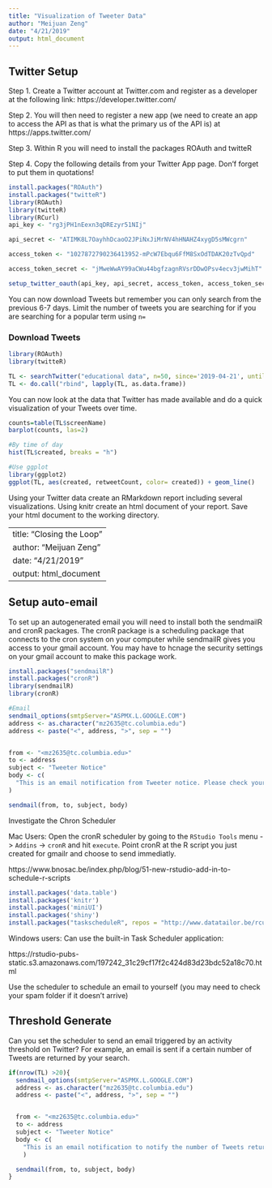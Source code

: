 ```yaml
---
title: "Visualization of Tweeter Data"
author: "Meijuan Zeng"
date: "4/21/2019"
output: html_document
---
```


## Twitter Setup

Step 1. Create a Twitter account at Twitter.com and register as a developer at the following link: https://developer.twitter.com/

Step 2. You will then need to register a new app (we need to create an app to access the API as that is what the primary us of the API is) at https://apps.twitter.com/

Step 3. Within R you will need to install the packages ROAuth and twitteR

Step 4. Copy the following details from your Twitter App page. Don'f forget to put them in quotations!

```r
install.packages("ROAuth")
install.packages("twitteR")
library(ROAuth)
library(twitteR)
library(RCurl)
api_key <- "rg3jPH1nEexn3qDREzyr51NIj"

api_secret <- "ATIMK8L7OayhhDcaoO2JPiNxJiMrNV4hHNAHZ4xygD5sMWcgrn"

access_token <- "1027872790236413952-mPcW7Ebqu6FfM8SxOdTDAK20zTvQpd"

access_token_secret <- "jMweWwAY99aCWu44bgfzagnRVsrDDwOPsv4ecv3jwMihT"

setup_twitter_oauth(api_key, api_secret, access_token, access_token_secret)
```

You can now download Tweets but remember you can only search from the previous 6-7 days. Limit the number of tweets you are searching for if you are searching for a popular term using `n=`

### Download Tweets
```r
library(ROAuth)
library(twitteR)

TL <- searchTwitter("educational data", n=50, since='2019-04-21', until='2019-04-27')#Make sure you change the dates here to be 6 days from today.
TL <- do.call("rbind", lapply(TL, as.data.frame))
```

You can now look at the data that Twitter has made available and do a quick visualization of your Tweets over time.

```r
counts=table(TL$screenName)
barplot(counts, las=2)

#By time of day
hist(TL$created, breaks = "h")
```

```r
#Use ggplot
library(ggplot2)
ggplot(TL, aes(created, retweetCount, color= created)) + geom_line()
```

Using your Twitter data create an RMarkdown report including several visualizations. Using knitr create an html document of your report. Save your html document to the working directory.

---
title: "Closing the Loop"
author: "Meijuan Zeng"
date: "4/21/2019"
output: html_document
---

## Setup auto-email

To set up an autogenerated email you will need to install both the sendmailR and cronR packages. The cronR package is a scheduling package that connects to the cron system on your computer while sendmailR gives you access to your gmail account. You may have to hcnage the security settings on your gmail account to make this package work.

```r
install.packages("sendmailR")
install.packages("cronR")
library(sendmailR)
library(cronR)

#Email  
sendmail_options(smtpServer="ASPMX.L.GOOGLE.COM")
address <- as.character("mz2635@tc.columbia.edu")
address <- paste("<", address, ">", sep = "")


from <- "<mz2635@tc.columbia.edu>"
to <- address
subject <- "Tweeter Notice"
body <- c(
  "This is an email notification from Tweeter notice. Please check your email."
)

sendmail(from, to, subject, body)


```

Investigate the Chron Scheduler 

Mac Users: Open the cronR scheduler by going to the `RStudio Tools` menu -> `Addins` -> `cronR` and hit `execute`. Point cronR at the R script you just created for gmailr and choose to send immediatly.

https://www.bnosac.be/index.php/blog/51-new-rstudio-add-in-to-schedule-r-scripts

```r
install.packages('data.table')
install.packages('knitr')
install.packages('miniUI')
install.packages('shiny')
install.packages("taskscheduleR", repos = "http://www.datatailor.be/rcube", type = "source")
```

Windows users: Can use the built-in Task Scheduler application:

https://rstudio-pubs-static.s3.amazonaws.com/197242_31c29cf17f2c424d83d23bdc52a18c70.html

Use the scheduler to schedule an email to yourself (you may need to check your spam folder if it doesn't arrive)

## Threshold Generate

Can you set the scheduler to send an email triggered by an activity threshold on Twitter? For example, an email is sent if a certain number of Tweets are returned by your search.

```r
if(nrow(TL) >20){
  sendmail_options(smtpServer="ASPMX.L.GOOGLE.COM")
  address <- as.character("mz2635@tc.columbia.edu")
  address <- paste("<", address, ">", sep = "")


  from <- "<mz2635@tc.columbia.edu>"
  to <- address
  subject <- "Tweeter Notice"
  body <- c(
    "This is an email notification to notify the number of Tweets returned by my search is more than 20. Please check your email."
    )

  sendmail(from, to, subject, body)
}
```
